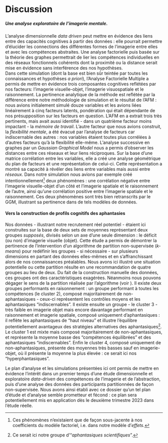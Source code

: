 # Discussion

##### Une analyse exploratoire de l'imagerie mentale.

L'analyse dimensionnelle *data driven* peut mettre en évidence des liens entre des capacités cognitives à partir des données : elle pourrait permettre d'élucider les connections des différentes formes de l'imagerie entre elles et avec les compétences abstraites. Une analyse factorielle puis basée sur la théorie des graphes permettrait de lier les compétences individuelles en des réseaux fonctionnels cohérents dont la proximité ou la distance serait mise en évidence sans interférence des nos hypothèses.      
Dans cette simulation (dont la base est bien sûr teintée par toutes les connaissances et hypothèses *a priori*), l'Analyse Factorielle Multiple a permis de mettre en évidence trois composantes cognitives reflétées par nos facteurs: l'imagerie visuelle-objet, l'imagerie visuospatiale et le raisonnement. La pertinence analytique de la méthode est reflétée par la différence entre notre méthodologie de simulation et le résultat de l'AFM : nous avions initialement simulé douze variables et les avions liées linéairement à cinq facteurs latents, pondération qui était dépendante de nos présupposition sur les facteurs en question. L'AFM en a extrait trois très pertinents, mais avait aussi identifié - dans un quatrième facteur moins impactant - la *mémoire de travail*. L'autre facteur que nous avions construit, la *flexibilité mentale*, a été évacué par l'analyse de facteurs car indiscernable des autres : nos variables étaient toutes plus corrélées à d'autres facteurs qu'à la flexibilité elle-même.
L'analyse successive en graphes par un *Gaussian Graphical Model* nous a permis d'observer les distances entre ces réseaux et leur liens réciproques. Sur la base d'une matrice corrélation entre les variables, elle a créé une analyse géométrique du plan de facteurs et une représentation de celui-ci. Cette représentation a montré sa capacité à révéler des liens entre variables mais aussi entre *réseaux*. Dans notre simulation nous avions par exemple créé intentionnellement^[Ces phénomènes n'existaient que de façon sous-jacente à nos coefficients du modèle factoriel, i.e. dans notre modèle d'*effets*.] deux phénomènes : une corrélation négative entre l'imagerie visuelle-objet d'un côté et l'imagerie spatiale et le raisonnement de l'autre, ainsi qu'une corrélation positive entre l'imagerie spatiale et le raisonnement. Ces deux phénomènes sont très bien retranscrits par le GGM, illustrant sa pertinence dans de tels modèles de données.

#### Vers la construction de profils cognitifs des aphantasies

Nos données - illustrant notre recrutement réel potentiel - étaient ici construites sur la base de deux sets de moyennes représentant deux groupes *supposés*, divisés selon un axe d'une seule dimension : le déficit (ou non) d'imagerie visuelle (objet). Cette étude a permis de démontrer la pertinence de l'intervention d'un algorithme de partition non-supervisée (*k-means*) pour redéfinir les groupes - si nécessaire - sur plusieurs dimensions en partant des données elles-mêmes et en s'affranchissant alors de nos connaissances préalables. Nous avons ici illustré une situation potentielle ou cette partition résulte en une recommandation de quatre groupes au lieu de deux. Du fait de la construction manuelle des données, ces groupes ont des caractéristiques exagérées. Néanmoins nous pouvons dégager le sens de la partition réalisée par l'algorithme (voir \autoref{radar}). Il existe deux groupes performants en raisonnement : un groupe performant à toutes les compétences (le cluster 2), composé majoritairement de non-aphantasiques - ceux-ci représentent les contrôles moyens et les aphantasiques "indiscernables". Il existe ensuite un groupe - le cluster 3 - très faible en imagerie objet mais encore davantage performant en raisonnement et imagerie spatiale, composé uniquement d'aphantasiques : il reflète les aphantasiques de "haut niveau" et illustre l'équilibre potentiellement avantageux des stratégies alternatives des aphantasiques^[Ce serait ici notre groupe d'"*aphantasiques scientifiques*".]. Le cluster 1 est mixte mais composé majoritairement de non-aphantasiques, et représente la moyenne basse des "compétences équilibrées" et des aphantasiques "indiscernables". Enfin le cluster 4, composé uniquement de non-aphantasiques, présente des moyennes très basses sauf en imagerie-objet, où il présente la moyenne la plus élevée : ce serait ici nos "hyperphantasiques".      

Le plan d'analyse et les simulations présentées ici ont permis de mettre en évidence l'intérêt dans un premier temps d'une étude dimensionnelle et exploratoire *data-driven* des compétences de l'imagerie et de l'abstraction, puis d'une analyse des données des participants partitionnées de façon non-supervisée. Nous avons ainsi établi avec ce dossier qu'un tel plan d'étude et d'analyse semble prometteur et fécond : ce plan sera potentiellement mis en application dès le deuxième trimestre 2023 dans l'étude réelle.